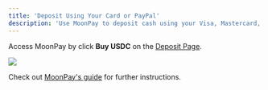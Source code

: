 ```yaml
---
title: 'Deposit Using Your Card or PayPal'
description: 'Use MoonPay to deposit cash using your Visa, Mastercard, Bank and PayPal.'
---
```


Access MoonPay by click **Buy USDC** on the [Deposit Page](https://polymarket.com/wallet).
<Frame caption="">
  <img src="https://polymarket-upload.s3.us-east-2.amazonaws.com/Moonpay-dark.png" />
</Frame>

Check out [MoonPay's guide](https://support.moonpay.com/customers/docs/how-to-buy-cryptocurrency-with-moonpay) for further instructions.


